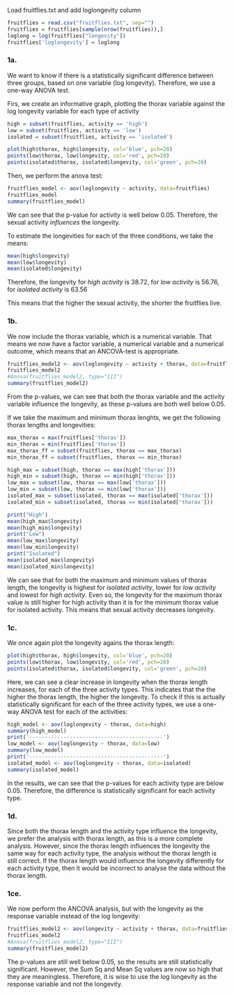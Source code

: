 
Load fruitflies.txt and add loglongevity column
```r
fruitflies = read.csv("fruitflies.txt", sep="")
fruitflies = fruitflies[sample(nrow(fruitflies)),]
loglong = log(fruitflies["longevity"])
fruitflies['loglongevity'] = loglong
```

### 1a.
We want to know if there is a statistically significant difference between three
groups, based on one variable (log longevity). Therefore, we use a one-way
ANOVA test. 

Firs, we create an informative graph, plotting the thorax variable against the
log longevity variable for each type of activity
```r
high = subset(fruitflies, activity == 'high')
low = subset(fruitflies, activity == 'low')
isolated = subset(fruitflies, activity == 'isolated')

plot(high$thorax, high$longevity, col='blue', pch=20)
points(low$thorax, low$longevity, col='red', pch=20)
points(isolated$thorax, isolated$longevity, col='green', pch=20)
```
Then, we perform the anova test:
```r
fruitflies_model <- aov(loglongevity ~ activity, data=fruitflies)
fruitflies_model
summary(fruitflies_model)
```

We can see that the p-value for activity is well below 0.05. Therefore, the sexual activity *influences* the longevity.

To estimate the longevities for each of the three conditions,
we take the means:
```r
mean(high$longevity)
mean(low$longevity)
mean(isolated$longevity)
```

Therefore, the longevity 
for *high activity* is 38.72, 
for *low activity* is 56.76,
for *isolated activity* is 63.56

This means that the higher the sexual activity, the shorter the fruitflies live.


### 1b.
We now include the thorax variable, which is a numerical variable. That means we now have a factor variable, a numerical variable and a numerical outcome, which means that an ANCOVA-test is appropriate.

```r
fruitflies_model2 <- aov(loglongevity ~ activity + thorax, data=fruitflies)
fruitflies_model2
#Anova(fruitflies_model2, type="III") 
summary(fruitflies_model2)
```

From the p-values, we can see that both the thorax variable and the activity variable influence the longevity, as these p-values are both well below 0.05.

If we take the maximum and minimum thorax lenghts, we get the following thorax lengths and longevities:

```r
max_thorax = max(fruitflies['thorax'])
min_thorax = min(fruitflies['thorax'])
max_thorax_ff = subset(fruitflies, thorax == max_thorax)
min_thorax_ff = subset(fruitflies, thorax == min_thorax)

high_max = subset(high, thorax == max(high['thorax']))
high_min = subset(high, thorax == min(high['thorax']))
low_max = subset(low, thorax == max(low['thorax']))
low_min = subset(low, thorax == min(low['thorax']))
isolated_max = subset(isolated, thorax == max(isolated['thorax']))
isolated_min = subset(isolated, thorax == min(isolated['thorax']))

print("High")
mean(high_max$longevity)
mean(high_min$longevity)
print("Low")
mean(low_max$longevity)
mean(low_min$longevity)
print("Isolated")
mean(isolated_max$longevity)
mean(isolated_min$longevity)
```
We can see that for both the maximum and minimum values of thorax length, the longevity is highest for *isolated activity*, lower for *low activity* and lowest for *high activity*. Even so, the longevity for the maximum thorax value is still higher for high activity than it is for the minimum thorax value for isolated activity. This means that sexual activity decreases longevity. 

### 1c.
We once again plot the longevity agains the thorax length:
```r
plot(high$thorax, high$longevity, col='blue', pch=20)
points(low$thorax, low$longevity, col='red', pch=20)
points(isolated$thorax, isolated$longevity, col='green', pch=20)
```
Here, we can see a clear increase in longevity when the thorax length increases, for each of the three activity types. This indicates that the the higher the thorax length, the higher the longevity. To check if this is actually statistically significant for each of the three activity types, we use a one-way ANOVA test for each of the activities:
```r
high_model <- aov(loglongevity ~ thorax, data=high)
summary(high_model)
print('-------------------------------------------')
low_model <- aov(loglongevity ~ thorax, data=low)
summary(low_model)
print('-------------------------------------------')
isolated_model <- aov(loglongevity ~ thorax, data=isolated)
summary(isolated_model)
```
In the results, we can see that the p-values for each activity type are below 0.05. Therefore, the difference is statistically significant for each activity type. 

### 1d.
Since both the thorax length and the activity type influence the longevity, we prefer the analysis with thorax length, as this is a more complete analysis. However, since the thorax length influences the longevity the same way for each activity type, the analysis without the thorax length is still correct. If the thorax length would influence the longevity differently for each activity type, then it would be incorrect to analyse the data without the thorax length.


### 1ce.
We now perform the ANCOVA analysis, but with the longevity as the response variable instead of the log longevity:
```r
fruitflies_model2 <- aov(longevity ~ activity + thorax, data=fruitflies)
fruitflies_model2
#Anova(fruitflies_model2, type="III") 
summary(fruitflies_model2)
```

The p-values are still well below 0.05, so the results are still statistically significant. However, the Sum Sq and Mean Sq values are now so high that they are meaningless. Therefore, it is wise to use the log longevity as the response variable and not the longevity.













